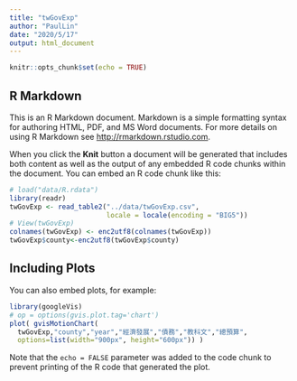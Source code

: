 ```yaml
---
title: "twGovExp"
author: "PaulLin"
date: "2020/5/17"
output: html_document
---
```


```r
knitr::opts_chunk$set(echo = TRUE)

```

## R Markdown

This is an R Markdown document. Markdown is a simple formatting syntax for authoring HTML, PDF, and MS Word documents. For more details on using R Markdown see <http://rmarkdown.rstudio.com>.

When you click the **Knit** button a document will be generated that includes both content as well as the output of any embedded R code chunks within the document. You can embed an R code chunk like this:

```r
# load("data/R.rdata")
library(readr)
twGovExp <- read_table2("../data/twGovExp.csv", 
                        locale = locale(encoding = "BIG5"))
# View(twGovExp)
colnames(twGovExp) <- enc2utf8(colnames(twGovExp))
twGovExp$county<-enc2utf8(twGovExp$county)

```

## Including Plots

You can also embed plots, for example:

```r
library(googleVis)
# op = options(gvis.plot.tag='chart')
plot( gvisMotionChart(
  twGovExp,"county","year","經濟發展","債務","教科文","總預算",
  options=list(width="900px", height="600px")) )
```

Note that the `echo = FALSE` parameter was added to the code chunk to prevent printing of the R code that generated the plot.
